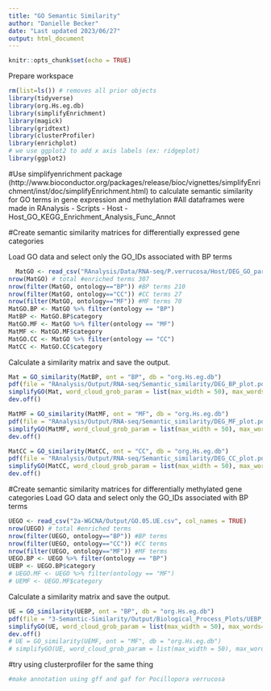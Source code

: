 ```yaml
---
title: "GO Semantic Similarity"
author: "Danielle Becker"
date: "Last updated 2023/06/27"
output: html_document
---
```


```r
knitr::opts_chunk$set(echo = TRUE)
```

Prepare workspace
```r
rm(list=ls()) # removes all prior objects
library(tidyverse)
library(org.Hs.eg.db)
library(simplifyEnrichment)
library(magick)
library(gridtext)
library(clusterProfiler)
library(enrichplot)
# we use ggplot2 to add x axis labels (ex: ridgeplot)
library(ggplot2)
```

#Use simplifyenrichment package (http://www.bioconductor.org/packages/release/bioc/vignettes/simplifyEnrichment/inst/doc/simplifyEnrichment.html) to calculate semantic similarity for GO terms in gene expression and methylation
#All dataframes were made in RAnalysis - Scripts - Host - Host_GO_KEGG_Enrichment_Analysis_Func_Annot

#Create semantic similarity matrices for differentially expressed gene categories

Load GO data and select only the GO_IDs associated with BP terms
```r
  MatGO <- read_csv("RAnalysis/Data/RNA-seq/P.verrucosa/Host/DEG_GO_parent_terms_complete.csv", col_names = TRUE)
nrow(MatGO) # total #enriched terms 307
nrow(filter(MatGO, ontology=="BP")) #BP terms 210
nrow(filter(MatGO, ontology=="CC")) #CC terms 27
nrow(filter(MatGO, ontology=="MF")) #MF terms 70
MatGO.BP <- MatGO %>% filter(ontology == "BP")
MatBP <- MatGO.BP$category
MatGO.MF <- MatGO %>% filter(ontology == "MF")
MatMF <- MatGO.MF$category
MatGO.CC <- MatGO %>% filter(ontology == "CC")
MatCC <- MatGO.CC$category
```


Calculate a similarity matrix and save the output.
```r
Mat = GO_similarity(MatBP, ont = "BP", db = "org.Hs.eg.db")
pdf(file = "RAnalysis/Output/RNA-seq/Semantic_similarity/DEG_BP_plot.pdf", width = 7, height = 5)
simplifyGO(Mat, word_cloud_grob_param = list(max_width = 50), max_words=20)
dev.off()

MatMF = GO_similarity(MatMF, ont = "MF", db = "org.Hs.eg.db")
pdf(file = "RAnalysis/Output/RNA-seq/Semantic_similarity/DEG_MF_plot.pdf", width = 7, height = 5)
simplifyGO(MatMF, word_cloud_grob_param = list(max_width = 50), max_words=20)
dev.off()

MatCC = GO_similarity(MatCC, ont = "CC", db = "org.Hs.eg.db")
pdf(file = "RAnalysis/Output/RNA-seq/Semantic_similarity/DEG_CC_plot.pdf", width = 7, height = 5)
simplifyGO(MatCC, word_cloud_grob_param = list(max_width = 50), max_words=20)
dev.off()
```


#Create semantic similarity matrices for differentially methylated gene categories
Load GO data and select only the GO_IDs associated with BP terms
```r
UEGO <- read_csv("2a-WGCNA/Output/GO.05.UE.csv", col_names = TRUE)
nrow(UEGO) # total #enriched terms
nrow(filter(UEGO, ontology=="BP")) #BP terms
nrow(filter(UEGO, ontology=="CC")) #CC terms
nrow(filter(UEGO, ontology=="MF")) #MF terms
UEGO.BP <- UEGO %>% filter(ontology == "BP")
UEBP <- UEGO.BP$category
# UEGO.MF <- UEGO %>% filter(ontology == "MF")
# UEMF <- UEGO.MF$category
```

Calculate a similarity matrix and save the output.
```r
UE = GO_similarity(UEBP, ont = "BP", db = "org.Hs.eg.db")
pdf(file = "3-Semantic-Similarity/Output/Biological_Process_Plots/UEBP_GOSEM.pdf", width = 7, height = 5)
simplifyGO(UE, word_cloud_grob_param = list(max_width = 50), max_words=20)
dev.off()
# UE = GO_similarity(UEMF, ont = "MF", db = "org.Hs.eg.db")
# simplifyGO(UE, word_cloud_grob_param = list(max_width = 50), max_words=20)
```

#try using clusterprofiler for the same thing

```r
#make annotation using gff and gaf for Pocillopora verrucosa
```


